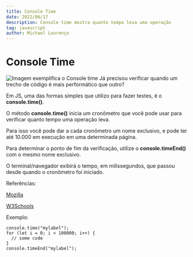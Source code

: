 ```yaml
---
title: Console Time
date: 2022/06/17
description: Console time mostra quanto tempo leva uma operação 
tag: javascript
author: Michael Lourenço
---
```


# Console Time

<Image
  src="/images/SPT-CONSOLE-TIME.png"
  alt="Imagem exemplifica o Console time"
  width={1278}
  height={988}
  priority
  className="next-image"
/>
Já precisou verificar quando um trecho de código é mais performático que outro? 

Em JS, uma das formas simples que utilizo para fazer testes, é o **console.time()**.

O método **console.time()** inicia um cronômetro que você pode usar para verificar quanto tempo uma operação leva. 

Para isso você pode dar a cada cronômetro um nome exclusivo, e pode ter até 10.000 em execução em uma determinada página.

Para determinar o ponto de fim da verificação, utilize o **console.timeEnd()** com o mesmo nome exclusivo.

O terminal/navegador exibirá o tempo, em milissegundos, que passou desde quando o cronômetro foi iniciado.

Referências:

[Mozilla](https://mzl.la/3b9tUQH)

[W3Schools](https://bit.ly/3MUL1TD)

Exemplo:

```
console.time("mylabel");
for (let i = 0; i < 100000; i++) {
  // some code
}
console.timeEnd("mylabel");
```